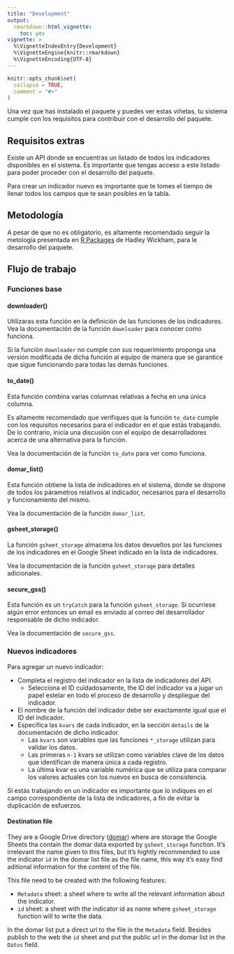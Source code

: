```yaml
---
title: "Development"
output: 
  rmarkdown::html_vignette:
    toc: yes
vignette: >
  %\VignetteIndexEntry{Development}
  %\VignetteEngine{knitr::rmarkdown}
  %\VignetteEncoding{UTF-8}
---
```


```r
knitr::opts_chunk$set(
  collapse = TRUE,
  comment = "#>"
)
```


Una vez que has instalado el paquete y puedes ver estas viñetas, tu sistema cumple con los requisitos para contribuir con el desarrollo del paquete.

## Requisitos extras

Existe un API donde se encuentras un listado de todos los indicadores disponibles en el sistema. Es importante que tengas acceso a este listado para poder proceder con el desarrollo del paquete.

<!-- For contributing to the development the first thing that you need is to have access to the [domar file](https://docs.google.com/spreadsheets/d/1svANACeWShYC--wm7wwSKaUn_bF_xXuF81SnV8yMeb8/edit#gid=0), where can be find and set information about the indicators. -->

<!-- > If you have the access, don't change the file structure unless you know what do you do. -->

Para crear un indicador nuevo es importante que te tomes el tiempo de llenar todos los campos que te sean posibles en la tabla.

## Metodología

A pesar de que no es obligatorio, es altamente recomendado seguir la metología presentada en [R Packages](https://r-pkgs.org/) de Hadley Wickham, para le desarrollo del paquete.

## Flujo de trabajo

### Funciones base

#### downloader()

Utilizaras esta función en la definición de las funciones de los indicadores. Vea la documentación de la función `downloader` para conocer como funciona.

Si la función `downloader` no cumple con sus requerimiento proponga una versión modificada de dicha función al equipo de manera que se garantice que sigue funcionando para todas las demás funciones.

#### to_date()

Esta función combina varias columnas relativas a fecha en una única columna.

Es altamente recomendado que verifiques que la función `to_date` cumple con los requisitos necesarios para el indicador en el que estás trabajando. De lo contrario, inicia una discusión con el equipo de desarrolladores acerca de una alternativa para la función.

Vea la documentación de la función `to_date` para ver como funciona.

#### domar_list()

Esta función obtiene la lista de indicadores en el sistema, donde se dispone de todos los párametros relativos al indicador, necesarios para el desarrollo y funcionamiento del mismo.

Vea la documentación de la función `domar_list`.

#### gsheet_storage()

La función `gsheet_storage`  almacena los datos devueltos por las funciones de los indicadores en el Google Sheet indicado en la lista de indicadores.

Vea la documentación de la función `gsheet_storage` para detalles adicionales.

#### secure_gss()

Esta función es un `tryCatch` para la función `gsheet_storage`. Si ocurriese algún error entonces un email es enviado al correo del desarrollador responsable de dicho indicador.

Vea la documentación de `secure_gss`.

### Nuevos indicadores

Para agregar un nuevo indicador:

- Completa el registro del indicador en la lista de indicadores del API.
  - Selecciona el ID cuidadosamente, the ID del indicador va a jugar un papel estelar en todo el proceso de desarrollo y     despliegue del indicador.
- El nombre de la función del indicador debe ser exactamente igual que el ID del indicador.
- Especifica las `kvars` de cada indicador, en la sección `details` de la documentación de dicho indicador.
  - Las `kvars` son variables que las funciones `*_storage` utilizan para validar los datos.
  - Las primeras `n-1` kvars se utilizan como variables clave de los datos que identifican de manera única a cada registro.
  - La última kvar es una variable numérica que se utiliza para comparar los valores actuales con los nuevos en busca de consistencia.
  
Si estás trabajando en un indicador es importante que lo indiques en el campo correspondiente de la lista de indicadores, a fin de evitar la duplicación de esfuerzos.

#### Destination file

They are a Google Drive directory ([domar](https://drive.google.com/drive/u/0/folders/1HLbwqX4NgAVnXjchut9roCC6Zn6mH3Xb))
where are storage the Google Sheets tha contain the domar data exported by `gsheet_storage` function. It's irrelevant the name given to this files, but it's hightly recommended to use the indicator `id` in the domar list file as the file name, this way it's easy find aditional information for the content of the file.

This file need to be created with the following features:

- `Metadata` sheet: a sheet where to write all the relevant information about the indicator.
- `id` sheet: a sheet with the indicator id as name where `gsheet_storage` function will to write the data.

In the domar list put a direct url to the file in the `Metadata` field. Besides publish to the web the `id` sheet and put the public url in the domar list in the `Datos` field.
